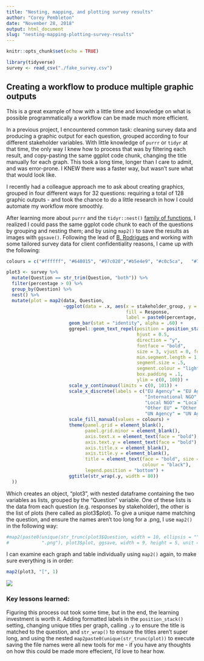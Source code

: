 ```yaml
---
title: "Nesting, mapping, and plotting survey results"
author: "Corey Pembleton"
date: "November 28, 2018"
output: html_document
slug: "nesting-mapping-plotting-survey-results"
---
```


```r
knitr::opts_chunk$set(echo = TRUE)
```


```r
library(tidyverse)
survey <- read_csv("./fake_survey.csv")
```
## Creating a workflow to produce multiple graphic outputs

This is a great example of how with a little time and knowledge on what is possible programmatically a workflow can be made much more efficient.  

In a previous project, I encountered common task: cleaning survey data and producing a graphic output for each question, grouped according to four different stakeholder variables. With little knowledge of ```purrr``` or ```tidyr``` at that time, the only way I knew how to process that was by filtering each result, and copy-pasting the same ggplot code chunk, changing the title manually for each graph. This took a long time, longer than I care to admit, and was error-prone. I KNEW there was a faster way, but wasn't sure what that would look like.  


I recently had a colleague approach me to ask about creating graphics, grouped in four different ways for 32 questions: requiring a total of 128 graphic outputs - and took the chance to do a little research in how I could automate my workflow more smoothly.

After learning more about ```purrr``` and the ```tidyr::nest()``` [family of functions](https://coreypembleton.netlify.com/r-can-do-that/purrr-and-nesting-dataframes/), I realized I could pass the same ggplot code chunk to each of the questions by grouping and nesting them; and by using ```map2()``` to save the results as images with ```ggsave()```. Following the lead of [B. Rodrigues](https://www.brodrigues.co/blog/2017-03-29-make-ggplot2-purrr/) and working with some tailored survey data for client confidentiality reasons, I came up with the following: 


```r
colours = c("#ffffff", "#648015", "#97c020","#b5e4e9", "#c0c5ca",	"#7c8692")

plot3 <- survey %>%
  mutate(Question == str_trim(Question, "both")) %>%
  filter(percentage > 0) %>%
  group_by(Question) %>% 
  nest() %>% 
  mutate(plot = map2(data, Question,
                     ~ggplot(data = .x, aes(x = stakeholder_group, y = percentage,
                                            fill = Response,
                                            label = paste0(percentage, "%"))) +
                       geom_bar(stat = "identity", alpha = .60) +
                       ggrepel::geom_text_repel(position = position_stack(vjust = .5),
                                                hjust = 0.5,
                                                direction = "y", 
                                                fontface = "bold",
                                                size = 3, vjust = 0, force = 1,
                                                min.segment.length = 1, 
                                                segment.size = .5,
                                                segment.colour = "lightgrey",
                                                box.padding = .1, 
                                                ylim = c(0, 100)) +
                       scale_y_continuous(limits = c(0, 101)) +
                       scale_x_discrete(labels = c("EU Agency" = "EU Agency",
                                                   "International NGO" = "INGO",
                                                   "Local NGO" = "Local NGO",
                                                   "Other EU" = "Other EU", 
                                                   "UN Agency" = "UN Agency")) +
                       scale_fill_manual(values = colours) + 
                       theme(panel.grid = element_blank(),
                             panel.grid.minor = element_blank(),
                             axis.text.x = element_text(face = "bold"),
                             axis.text.y = element_text(face = "bold"),
                             axis.title.x = element_blank(),
                             axis.title.y = element_blank(),
                             title = element_text(face = "bold", size = 10,
                                                  colour = "black"),
                             legend.position = "bottom") + 
                       ggtitle(str_wrap(.y, width = 80))
  ))

```


Which creates an object, "plot3", with nested dataframe containing the two variables as lists, grouped by the "Question" variable. One of these lists is the data from each question (e.g. responses by stakeholder), the other is the list of plots (here called as plot3$plot). To give a unique name matching the question, and ensure the names aren't too long for a .png, I use ```map2()``` in the following way:

```r
#map2(paste0(unique(str_trunc(plot3$Question, width = 10, ellipsis = "")), 
#            ".png"), plot3$plot, ggsave, width = 9, height = 5, unit = "in")

```


I can examine each graph and table individually using ```map2()``` again, to make sure everything is in order:
```r
map2(plot3, "[", 1)
```

![](/img/Question 1.png)

### Key lessons learned:


Figuring this process out took some time, but in the end, the learning investment is worth it. Adding formatted labels in the ```position_stack()``` setting, changing unique titles per graph, calling ```.y``` to ensure the title is matched to the question, and ```str_wrap()``` to ensure the titles aren't super long, and using the nested ```map2paste0(unique(str_trunc(plot))``` to execute saving the file names were all new tools for me - if you have any thoughts on how this could be made more effecient, I'd love to hear how.






